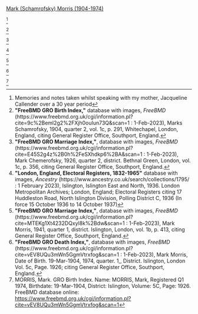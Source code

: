 [[Schamrofsky-1|Mark (Schamrofsky) Morris (1904-1974)]]

<ref name="Convo JS">
Memories and notes taken whilst speaking with my mother, Jacqueline Callender over a 30 year period
</ref>

<ref>
'''"FreeBMD GRO Birth Index,"''' database with images, ''FreeBMD'' (https://www.freebmd.org.uk/cgi/information.pl?cite=9c%2Beml2g2%2FXjh0ouIun73Q&scan=1 : 1-Feb-2023),
Marks Schamrofsky, 1904, quarter 2, vol. 1c, p. 291, Whitechapel, London, England,
citing General Register Office, Southport, England.
</ref>

<ref>
'''"FreeBMD GRO Marriage Index,"''', database with images, ''FreeBMD'' (https://www.freebmd.org.uk/cgi/information.pl?cite=E45S2g4z%2B0h%2FeSXhdkp6%2BA&scan=1 : 1-Feb-2023),
Mark Chemerofsky, 1926, quarter 2, district. Bethnal Green, London, vol. 1c, p. 356,
citing General Register Office, Southport, England.
</ref>

<ref>
'''"London, England, Electoral Registers, 1832-1965"''' database with images, ''Ancestry'' (https://www.ancestry.co.uk/search/collections/1795/ : 1 February 2023),
Islington, Islington East and North, 1936. London Metropolitan Archives; London, England; Electoral Registers
citing 17 Huddleston Road, North Islington Division, Polling District C, 1936 (In force 15 October 1936 to 14 October 1937)
</ref>

<ref>
'''"FreeBMD GRO Marriage Index,"''', database with images, ''FreeBMD'' (https://www.freebmd.org.uk/cgi/information.pl?cite=MTEKg1Xt4232DQxyl8k%2Bdw&scan=1 : 1-Feb-2023),
Mark Morris, 1941, quarter 1, district. Islington, London, vol. 1b, p. 413,
citing General Register Office, Southport, England.
</ref>

<ref>
'''"FreeBMD GRO Death Index,"''', database with images, ''FreeBMD'' (https://www.freebmd.org.uk/cgi/information.pl?cite=vEV8UQu3mWn5GgmVtrxfog&scan=1 : 1-Feb-2023),
Mark Morris, Date of Birth. 19-Mar-1904, 1974, quarter. 1,, District. Islington, London Vol. 5c, Page. 1926;
citing General Register Office, Southport, England.
</ref>

<ref>
MORRIS, Mark. GRO Birth Index. Name: MORRIS, Mark, Registered Q1 1974, Birthdate: 19-Mar-1904, District: Islington, Volume:  5C, Page:  1926.
FreeBMD database online: https://www.freebmd.org.uk/cgi/information.pl?cite=vEV8UQu3mWn5GgmVtrxfog&scan=1
</ref>